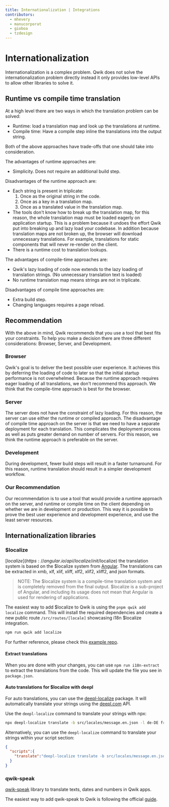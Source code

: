 ```yaml
---
title: Internationalization | Integrations
contributors:
  - mhevery
  - manucorporat
  - gioboa
  - tzdesign
---
```


# Internationalization

Internationalization is a complex problem. Qwik does not solve the internationalization problem directly instead it only provides low-level APIs to allow other libraries to solve it.

## Runtime vs compile time translation

At a high level there are two ways in which the translation problem can be solved:

- Runtime: load a translation map and look up the translations at runtime.
- Compile time: Have a compile step inline the translations into the output string.

Both of the above approaches have trade-offs that one should take into consideration.

The advantages of runtime approaches are:

- Simplicity. Does not require an additional build step.

Disadvantages of the runtime approach are:

- Each string is present in triplicate:
  1. Once as the original string in the code.
  2. Once as a key in a translation map.
  3. Once as a translated value in the translation map.
- The tools don't know how to break up the translation map, for this reason, the whole translation map must be loaded eagerly on application startup. This is a problem because it undoes the effort Qwik put into breaking up and lazy load your codebase. In addition because translation maps are not broken up, the browser will download unnecessary translations. For example, translations for static components that will never re-render on the client.
- There is a runtime cost to translation lookups.

The advantages of compile-time approaches are:

- Qwik's lazy loading of code now extends to the lazy loading of translation strings. (No unnecessary translation text is loaded)
- No runtime translation map means strings are not in triplicate.

Disadvantages of compile time approaches are:

- Extra build step.
- Changing languages requires a page reload.

## Recommendation

With the above in mind, Qwik recommends that you use a tool that best fits your constraints. To help you make a decision there are three different considerations: Browser, Server, and Development.

### Browser

Qwik's goal is to deliver the best possible user experience. It achieves this by deferring the loading of code to later so that the initial startup performance is not overwhelmed. Because the runtime approach requires eager loading of all translations, we don't recommend this approach. We think that the compile-time approach is best for the browser.

### Server

The server does not have the constraint of lazy loading. For this reason, the server can use either the runtime or compiled approach. The disadvantage of compile time approach on the server is that we need to have a separate deployment for each translation. This complicates the deployment process as well as puts greater demand on number of servers. For this reason, we think the runtime approach is preferable on the server.

### Development

During development, fewer build steps will result in a faster turnaround. For this reason, runtime translation should result in a simpler development workflow.

### Our Recommendation

Our recommendation is to use a tool that would provide a runtime approach on the server, and runtime or compile time on the client depending on whether we are in development or production. This way it is possible to prove the best user experience and development experience, and use the least server resources.

## Internationalization libraries

### $localize

[$localize](https://angular.io/api/localize/init/$localize) the translation system is based on the $localize system from [Angular](https://angular.io/). The translations can be extracted in xmb, xlf, xlif, xliff, xlf2, xlif2, xliff2, and json formats.

>NOTE: The $localize system is a compile-time translation system and is completely removed from the final output. $localize is a sub-project of Angular, and including its usage does not mean that Angular is used for rendering of applications.

The easiest way to add $localize to Qwik is using the `pnpm qwik add localize` command. This will install the required dependencies and create a new public route `/src/routes/[locale]` showcasing i18n $localize integration.

```bash
npm run qwik add localize
```

For further reference, please check this [example repo](https://github.com/mhevery/qwik-i18n).

#### Extract translations

When you are done with your changes, you can use `npm run i18n-extract` to extract the translations from the code. 
This will update the file you see in `package.json`.

#### Auto translations for $localize with deepl

For auto translations, you can use the [deepl-localize](https://www.npmjs.com/package/deepl-localize) package. It will automatically translate your strings using the [deepl.com](https://deepl.com/) API.

Use the `deepl-localize` command to translate your strings with npx:
```bash
npx deepl-localize translate -b src/locales/message.en.json -l de-DE fr-FR -a "YOUR-DEEPL-API-KEY"
```

Alternatively, you can use the `deepl-localize` command to translate your strings within your script section:
```json
{
  "scripts":{
    "translate":"deepl-localize translate -b src/locales/message.en.json -l de-DE fr-FR -a 'your-deepl-api-key'"
  }
}
```

### qwik-speak

[qwik-speak](https://github.com/robisim74/qwik-speak) library to translate texts, dates and numbers in Qwik apps.

The easiest way to add qwik-speak to Qwik is following the official [guide](https://github.com/robisim74/qwik-speak/blob/main/docs/quick-start.md).